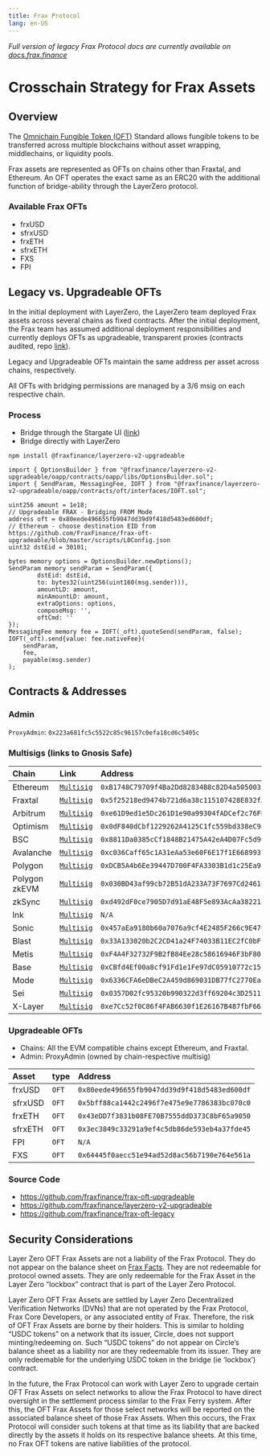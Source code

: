 ```yaml
---
title: Frax Protocol
lang: en-US
---
```


*Full version of legacy Frax Protocol docs are currently available on [docs.frax.finance](https://docs.frax.finance)*
# Crosschain Strategy for Frax Assets

## Overview
The [Omnichain Fungible Token (OFT)](https://docs.layerzero.network/v2/home/token-standards/oft-standard) Standard allows fungible tokens to be transferred across multiple blockchains without asset wrapping, middlechains, or liquidity pools.

Frax assets are represented as OFTs on chains other than Fraxtal, and Ethereum.  An OFT operates the exact same as an ERC20 with the additional function of bridge-ability through the LayerZero protocol.

### Available Frax OFTs
- frxUSD
- sfrxUSD
- frxETH
- sfrxETH
- FXS
- FPI

## Legacy vs. Upgradeable OFTs
In the initial deployment with LayerZero, the LayerZero team deployed Frax assets across several chains as fixed contracts.  After the initial deployment, the Frax team has assumed additional deployment responsibilities and currently deploys OFTs as upgradeable, transparent proxies (contracts audited, repo [link](https://github.com/FraxFinance/LayerZero-v2-upgradeable)).

Legacy and Upgradeable OFTs maintain the same address per asset across chains, respectively.

All OFTs with bridging permissions are managed by a 3/6 msig on each respective chain.

### Process
- Bridge through the Stargate UI ([link](https://stargate.finance/bridge))
- Bridge directly with LayerZero

```
npm install @fraxfinance/layerzero-v2-upgradeable
```


```solidity
import { OptionsBuilder } from "@fraxfinance/layerzero-v2-upgradeable/oapp/contracts/oapp/libs/OptionsBuilder.sol";
import { SendParam, MessagingFee, IOFT } from "@fraxfinance/layerzero-v2-upgradeable/oapp/contracts/oft/interfaces/IOFT.sol";

uint256 amount = 1e18;
// Upgradeable FRAX - Bridging FROM Mode
address oft = 0x80eede496655fb9047dd39d9f418d5483ed600df;
// Ethereum - choose destination EID from https://github.com/FraxFinance/frax-oft-upgradeable/blob/master/scripts/L0Config.json
uint32 dstEid = 30101;

bytes memory options = OptionsBuilder.newOptions();
SendParam memory sendParam = SendParam({
        dstEid: dstEid,
        to: bytes32(uint256(uint160(msg.sender))),
        amountLD: amount,
        minAmountLD: amount,
        extraOptions: options,
        composeMsg: '',
        oftCmd: ''
});
MessagingFee memory fee = IOFT(_oft).quoteSend(sendParam, false);
IOFT(_oft).send{value: fee.nativeFee}(
    sendParam,
    fee,
    payable(msg.sender)
);
```

## Contracts & Addresses
### Admin
```ProxyAdmin```: ```0x223a681fc5c5522c85c96157c0efa18cd6c5405c```

### Multisigs (links to Gnosis Safe)

| Chain     | Link                                                                                     | Address                                         |
| :-------- | :--------------------------------------------------------------------------------------- | :---------------------------------------------- |
| Ethereum  | [``Multisig``](https://app.safe.global/home?safe=eth:0xB1748C79709f4Ba2Dd82834B8c82D4a505003f27) | ```0xB1748C79709f4Ba2Dd82834B8c82D4a505003f27```|
| Fraxtal   | [``Multisig``](https://safe.mainnet.frax.com/home?safe=fraxtal:0x5f25218ed9474b721d6a38c115107428E832fA2E) | ```0x5f25218ed9474b721d6a38c115107428E832fA2E```|
| Arbitrum  | [``Multisig``](https://app.safe.global/home?safe=arb1:0xe61D9ed1e5Dc261D1e90a99304fADCef2c76FD10) | ```0xe61D9ed1e5Dc261D1e90a99304fADCef2c76FD10```|
| Optimism  | [``Multisig``](https://app.safe.global/home?safe=oeth:0x0dF840dCbf1229262A4125C1fc559bd338eC9491) | ```0x0dF840dCbf1229262A4125C1fc559bd338eC9491```|
| BSC       | [``Multisig``](https://app.safe.global/home?safe=bnb:0x8811Da0385cCf1848B21475A42eA4D07Fc5d964a) | ```0x8811Da0385cCf1848B21475A42eA4D07Fc5d964a```|
| Avalanche | [``Multisig``](https://app.safe.global/home?safe=avax:0xc036Caff65c1A31eAa53e60F6E17f1E6689937AA) | ```0xc036Caff65c1A31eAa53e60F6E17f1E6689937AA```|
| Polygon   | [``Multisig``](https://app.safe.global/home?safe=matic:0xDCB5A4b6Ee39447D700F4FA3303B1d1c25Ea9cA7) | ```0xDCB5A4b6Ee39447D700F4FA3303B1d1c25Ea9cA7```|
| Polygon zkEVM| [``Multisig``]() | ```0x030BD43af99cb72B51dA233A73F7697Cd2461C0b```|
| zkSync    | [``Multisig``](https://app.safe.global/home?safe=zksync:0xd492dF0ce7905D7d91aE48F5e893AcAa38221486) | ```0xd492dF0ce7905D7d91aE48F5e893AcAa38221486```|
| Ink       | [``Multisig``]() | ```N/A```|
| Sonic     | [``Multisig``](https://app.safe.global/home?safe=sonic:0x457aEa9180b60a7076a9cf4E2485F266c9E47657) | ```0x457aEa9180b60a7076a9cf4E2485F266c9E47657```|
| Blast     | [``Multisig``](https://blast-safe.io/home?safe=blast:0x33A133020b2C2CD41a24F74033B11EC2fC0bF97a) | ```0x33A133020b2C2CD41a24F74033B11EC2fC0bF97a```|
| Metis     | [``Multisig``](https://metissafe.tech/home?safe=metis-andromeda:0xF4A4F32732F9B2fB84Ee28c58616946F3bF80F7d) | ```0xF4A4F32732F9B2fB84Ee28c58616946F3bF80F7d```|
| Base      | [``Multisig``](https://app.safe.global/home?safe=base:0xCBfd4Ef00a8cf91Fd1e1Fe97dC05910772c15E53) | ```0xCBfd4Ef00a8cf91Fd1e1Fe97dC05910772c15E53```|
| Mode      | [``Multisig``](https://safe.optimism.io/home?safe=mode:0x6336CFA6eDBeC2A459d869031DB77fC2770Eaa66) | ```0x6336CFA6eDBeC2A459d869031DB77fC2770Eaa66```|
| Sei       | [``Multisig``](https://sei-safe.protofire.io/home?safe=sei:0x0357D02fc95320b990322d3ff69204c3D251171b) | ```0x0357D02fc95320b990322d3ff69204c3D251171b```|
| X-Layer   | [``Multisig``](https://app.safe.global/home?safe=xlayer:0xe7Cc52f0C86f4FAB6630f1E26167B487fbF66a61) | ```0xe7Cc52f0C86f4FAB6630f1E26167B487fbF66a61```|

### Upgradeable OFTs
- Chains: All the EVM compatible chains except Ethereum, and Fraxtal.
- Admin: ProxyAdmin (owned by chain-respective multisig)

| Asset     | type     | Address                                                |
| :-------- | :------- | :----------------------------------------------------- |
| frxUSD    | ``OFT``  | ```0x80eede496655fb9047dd39d9f418d5483ed600df```       |
| sfrxUSD   | ``OFT``  | ```0x5bff88ca1442c2496f7e475e9e7786383bc070c0```       |
| frxETH    | ``OFT``  | ```0x43eDD7f3831b08FE70B7555ddD373C8bF65a9050```       |
| sfrxETH   | ``OFT``  | ```0x3ec3849c33291a9ef4c5db86de593eb4a37fde45```       |
| FPI       | ``OFT``  | ```N/A```       |
| FXS       | ``OFT``  | ```0x64445f0aecc51e94ad52d8ac56b7190e764e561a```       |



### Source Code
- https://github.com/fraxfinance/frax-oft-upgradeable
- https://github.com/fraxfinance/layerzero-v2-upgradeable
- https://github.com/fraxfinance/frax-oft-legacy


## Security Considerations
Layer Zero OFT Frax Assets are not a liability of the Frax Protocol. They do not appear on the balance sheet on [Frax Facts](https://facts.frax.finance/frax/balance-sheet). They are not redeemable for protocol owned assets. They are only redeemable for the Frax Asset in the Layer Zero “lockbox” contract that is part of the Layer Zero Protocol.

Layer Zero OFT Frax Assets are settled by Layer Zero Decentralized Verification Networks (DVNs) that are not operated by the Frax Protocol, Frax Core Developers, or any associated entity of Frax. Therefore, the risk of OFT Frax Assets are borne by their holders. This is similar to holding “USDC tokens” on a network that its issuer, Circle, does not support minting/redeeming on. Such “USDC tokens” do not appear on Circle’s balance sheet as a liability nor are they redeemable from its issuer. They are only redeemable for the underlying USDC token in the bridge (ie ‘lockbox’) contract.

In the future, the Frax Protocol can work with Layer Zero to upgrade certain OFT Frax Assets on select networks to allow the Frax Protocol to have direct oversight in the settlement process similar to the Frax Ferry system. After this, the OFT Frax Assets for those select networks will be reported on the associated balance sheet of those Frax Assets. When this occurs, the Frax Protocol will consider such tokens at that time as its liability that are backed directly by the assets it holds on its respective balance sheets. At this time, no Frax OFT tokens are native liabilities of the protocol.

